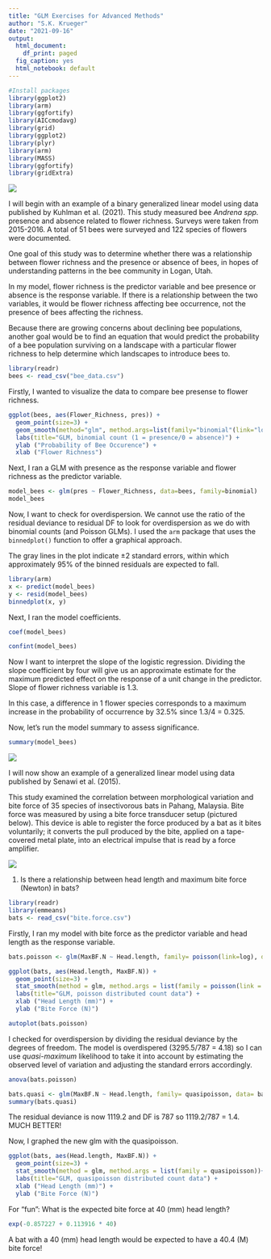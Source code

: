 ```yaml
---
title: "GLM Exercises for Advanced Methods"
author: "S.K. Krueger"
date: "2021-09-16"
output:
  html_document:
    df_print: paged
  fig_caption: yes
  html_notebook: default
---
```


```r

#Install packages
library(ggplot2)
library(arm)
library(ggfortify)
library(AICcmodavg)
library(grid)
library(ggplot2)
library(plyr)
library(arm)
library(MASS)
library(ggfortify)
library(gridExtra)
```
![](photos/Andrena_bee.jpg)

I will begin with an example of a binary generalized linear model using data published by Kuhlman et al. (2021). This study measured bee *Andrena spp.* presence and absence related to flower richness. Surveys were taken from 2015-2016. A total of 51 bees were surveyed and 122 species of flowers were documented.

One goal of this study was to determine whether there was a relationship between flower richness and the presence or absence of bees, in hopes of understanding patterns in the bee community in Logan, Utah.

In my model, flower richness is the predictor variable and bee presence or absence is the response variable. If there is a relationship between the two variables, it would be flower richness affecting bee occurrence, not the presence of bees affecting the richness.

Because there are growing concerns about declining bee populations, another goal would be to find an equation that would predict the probability of a bee population surviving on a landscape with a particular flower richness to help determine which landscapes to introduce bees to.  

```r
library(readr)
bees <- read_csv("bee_data.csv")
```

Firstly, I wanted to visualize the data to compare bee presense to flower richness.

```r
ggplot(bees, aes(Flower_Richness, pres)) +
  geom_point(size=3) +
  geom_smooth(method="glm", method.args=list(family="binomial"(link="logit"))) +
  labs(title="GLM, binomial count (1 = presence/0 = absence)") +
  ylab ("Probability of Bee Occurence") +
  xlab ("Flower Richness")
```

Next, I ran a GLM with presence as the response variable and flower richness as the predictor variable. 

```r
model_bees <- glm(pres ~ Flower_Richness, data=bees, family=binomial)
model_bees
```
Now, I want to check for overdispersion. We cannot use the ratio of the residual deviance to residual DF to look for overdispersion as we do with binomial counts (and Poisson GLMs). I used the `arm` package that uses the `binnedplot()` function to offer a graphical approach.

The gray lines in the plot indicate ±2 standard errors, within which approximately 95% of the binned residuals are expected to fall.

```r
library(arm)
x <- predict(model_bees)
y <- resid(model_bees)
binnedplot(x, y)
```

Next, I ran the model coefficients. 

```r
coef(model_bees)
```

```r
confint(model_bees)
```

Now I want to interpret the slope of the logistic regression. Dividing the slope coefficient by four will give us an approximate estimate for the maximum predicted effect on the response of a unit change in the predictor. Slope of flower richness variable is 1.3.

In this case, a difference in 1 flower species corresponds to a maximum increase in the probability of occurrence by 32.5% since 1.3/4 = 0.325.   

Now, let's run the model summary to assess significance.

```r
summary(model_bees)
```

![](photos/bicolor.jpg)

I will now show an example of a generalized linear model using data published by Senawi et al. (2015). 

This study examined the correlation between morphological variation and bite force of 35 species of insectivorous bats in Pahang, Malaysia. Bite force was measured by using a bite force transducer setup (pictured below). This device is able to register the force produced by a bat as it bites voluntarily; it converts the pull produced by the bite, applied on a tape-covered metal plate, into an electrical impulse that is read by a force amplifier.

![](photos/bite.force.jpg)

1.	Is there a relationship between head length and maximum bite force (Newton) in bats? 

```r
library(readr)
library(emmeans)
bats <- read_csv("bite.force.csv")
```

Firstly, I ran my model with bite force as the predictor variable and head length as the response variable.
```r
bats.poisson <- glm(MaxBF.N ~ Head.length, family= poisson(link=log), data= bats)
```

```r
ggplot(bats, aes(Head.length, MaxBF.N)) +
  geom_point(size=3) +
  stat_smooth(method = glm, method.args = list(family = poisson(link =   "log")))+ 
  labs(title="GLM, poisson distributed count data") +
  xlab ("Head Length (mm)") +
  ylab ("Bite Force (N)")
```

```r
autoplot(bats.poisson)
```

I checked for overdispersion by dividing the residual deviance by the degrees of freedom. The model is overdispered (3295.5/787 = 4.18) so I can use *quasi-maximum* likelihood to take it into account by estimating the observed level of variation and adjusting the standard errors accordingly.

```r
anova(bats.poisson)
```
```r
bats.quasi <- glm(MaxBF.N ~ Head.length, family= quasipoisson, data= bats)
summary(bats.quasi)
```

The residual deviance is now 1119.2 and DF is 787 so 1119.2/787 = 1.4. MUCH BETTER!

Now, I graphed the new glm with the quasipoisson.

```r
ggplot(bats, aes(Head.length, MaxBF.N)) +
  geom_point(size=3) +
  stat_smooth(method = glm, method.args = list(family = quasipoisson))+ 
  labs(title="GLM, quasipoisson distributed count data") +
  xlab ("Head Length (mm)") +
  ylab ("Bite Force (N)")
```

For "fun":
What is the expected bite force at 40 (mm) head length?

```r
exp(-0.857227 + 0.113916 * 40)
```
A bat with a 40 (mm) head length would be expected to have a 40.4 (M) bite force! 



